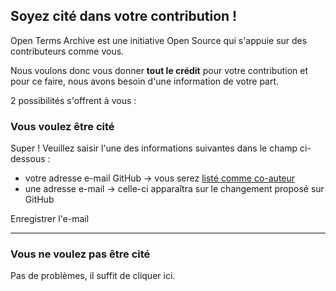 ## Soyez cité dans votre contribution !

Open Terms Archive est une initiative Open Source qui s'appuie sur des contributeurs comme vous.

Nous voulons donc vous donner **tout le crédit** pour votre contribution et pour ce faire, nous avons besoin d'une information de votre part.

2 possibilités s'offrent à vous :

### Vous voulez être cité

Super ! Veuillez saisir l'une des informations suivantes dans le champ ci-dessous :

- votre adresse e-mail GitHub → vous serez <a href="https://docs.github.com/en/pull-requests/committing-changes-to-your-project/creating-and-editing-commits/creating-a-commit-with-multiple-authors" target="_blank">listé comme co-auteur</a>
- une adresse e-mail → celle-ci apparaîtra sur le changement proposé sur GitHub

<SignatureEmailInput />

<UpdateButton>Enregistrer l'e-mail</UpdateButton>

---

### Vous ne voulez pas être cité

Pas de problèmes, il suffit de <OptOutButton>cliquer ici</OptOutButton>.
